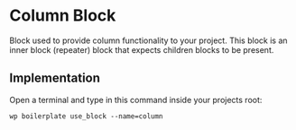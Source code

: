 # Column Block

Block used to provide column functionality to your project. This block is an inner block (repeater) block that expects children blocks to be present.

## Implementation

Open a terminal and type in this command inside your projects root:

```shell
wp boilerplate use_block --name=column
```
